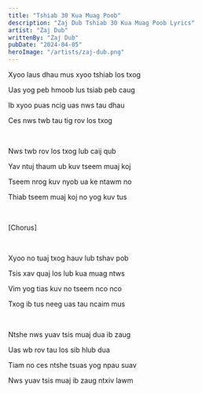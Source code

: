 ```yaml
---
title: "Tshiab 30 Kua Muag Poob"
description: "Zaj Dub Tshiab 30 Kua Muag Poob Lyrics"
artist: "Zaj Dub"
writtenBy: "Zaj Dub"
pubDate: "2024-04-05"
heroImage: "/artists/zaj-dub.png"
---
```


Xyoo laus dhau mus xyoo tshiab los txog

Uas yog peb hmoob lus tsiab peb caug

Ib xyoo puas ncig uas nws tau dhau

Ces nws twb tau tig rov los txog

<br />

Nws twb rov los txog lub caij qub

Yav ntuj thaum ub kuv tseem muaj koj

Tseem nrog kuv nyob ua ke ntawm no

Thiab tseem muaj koj no yog kuv tus

<br />

[Chorus]

<br />

Xyoo no tuaj txog hauv lub tshav pob

Tsis xav quaj los lub kua muag ntws

Vim yog tias kuv no tseem nco nco

Txog ib tus neeg uas tau ncaim mus

<br />

Ntshe nws yuav tsis muaj dua ib zaug

Uas wb rov tau los sib hlub dua

Tiam no ces ntshe tsuas yog npau suav

Nws yuav tsis muaj ib zaug ntxiv lawm
